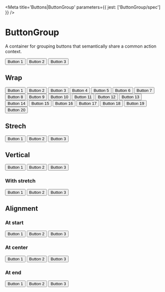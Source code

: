 

<Meta title='Buttons|ButtonGroup' parameters={{ jest: ['ButtonGroup/spec'] }} />

# ButtonGroup

A container for grouping buttons that semantically share a common action context.

<Preview>
  <Story name='Default'>
    <ButtonGroup>
      <Button>Button 1</Button>
      <Button>Button 2</Button>
      <Button>Button 3</Button>
    </ButtonGroup>
  </Story>
</Preview>

<Props of={ButtonGroup} />

## Wrap

<Preview>
  <Story name='Wrap'>
    <ButtonGroup wrap>
      <Button>Button 1</Button>
      <Button>Button 2</Button>
      <Button>Button 3</Button>
      <Button>Button 4</Button>
      <Button>Button 5</Button>
      <Button>Button 6</Button>
      <Button>Button 7</Button>
      <Button>Button 8</Button>
      <Button>Button 9</Button>
      <Button>Button 10</Button>
      <Button>Button 11</Button>
      <Button>Button 12</Button>
      <Button>Button 13</Button>
      <Button>Button 14</Button>
      <Button>Button 15</Button>
      <Button>Button 16</Button>
      <Button>Button 17</Button>
      <Button>Button 18</Button>
      <Button>Button 19</Button>
      <Button>Button 20</Button>
    </ButtonGroup>
  </Story>
</Preview>

## Strech

<Preview>
  <Story name='Stretch'>
    <ButtonGroup stretch>
      <Button>Button 1</Button>
      <Button>Button 2</Button>
      <Button>Button 3</Button>
    </ButtonGroup>
  </Story>
</Preview>

## Vertical

<Preview>
  <Story name='Vertical'>
    <ButtonGroup vertical>
      <Button>Button 1</Button>
      <Button>Button 2</Button>
      <Button>Button 3</Button>
    </ButtonGroup>
  </Story>
</Preview>

### With stretch

<Preview>
  <Story name='Vertical With Stretch'>
    <ButtonGroup vertical stretch>
      <Button>Button 1</Button>
      <Button>Button 2</Button>
      <Button>Button 3</Button>
    </ButtonGroup>
  </Story>
</Preview>

## Alignment

### At start

<Preview>
  <Story name='Aligned At Start'>
    <ButtonGroup align='start'>
      <Button>Button 1</Button>
      <Button>Button 2</Button>
      <Button>Button 3</Button>
    </ButtonGroup>
  </Story>
</Preview>

### At center

<Preview>
  <Story name='Aligned At Center'>
    <ButtonGroup align='center'>
      <Button>Button 1</Button>
      <Button>Button 2</Button>
      <Button>Button 3</Button>
    </ButtonGroup>
  </Story>
</Preview>

### At end

<Preview>
  <Story name='Aligned At End'>
    <ButtonGroup align='end'>
      <Button>Button 1</Button>
      <Button>Button 2</Button>
      <Button>Button 3</Button>
    </ButtonGroup>
  </Story>
</Preview>
